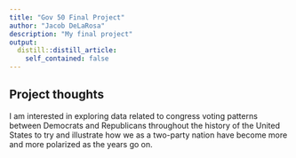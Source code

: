 ```yaml
---
title: "Gov 50 Final Project"
author: "Jacob DeLaRosa"
description: "My final project"
output:
  distill::distill_article:
    self_contained: false
---
```




## Project thoughts

I am interested in exploring data related to congress voting patterns between Democrats and Republicans throughout the history of the United States to try and illustrate how we as a two-party nation have become more and more polarized as the years go on.  